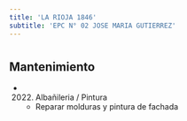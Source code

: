 ```yaml
---
title: 'LA RIOJA 1846'
subtitle: 'EPC N° 02 JOSE MARIA GUTIERREZ'
---
```


#


## Mantenimiento

*  (2022) Albañileria / Pintura 
    + Reparar molduras y pintura de fachada



